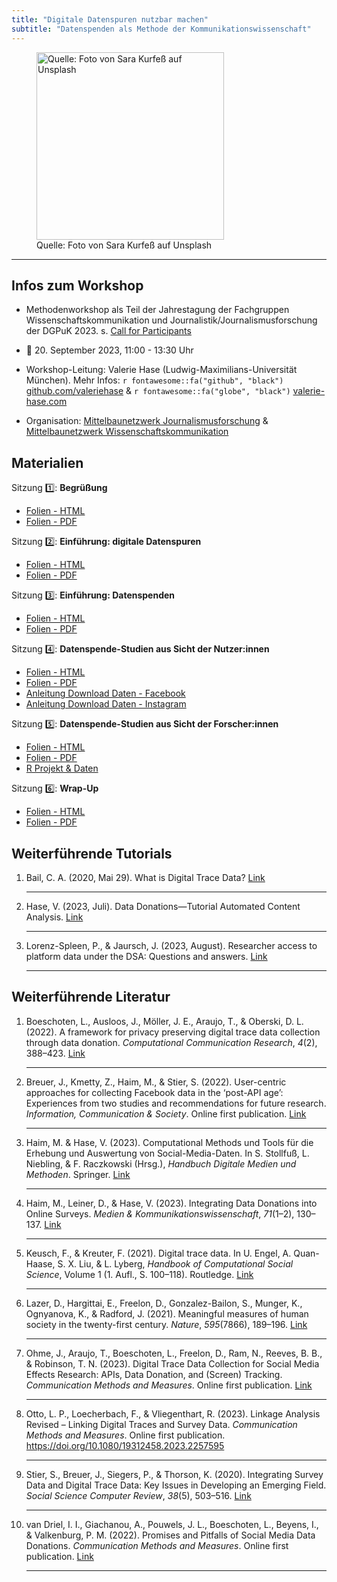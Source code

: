 ```yaml
---
title: "Digitale Datenspuren nutzbar machen"
subtitle: "Datenspenden als Methode der Kommunikationswissenschaft"
---
```


![Quelle: Foto von Sara Kurfeß auf Unsplash](images/social-media.jpg){fig-alt="image of smartphone" fig-align="center" width="300"}

<hr>

## Infos zum Workshop

-   Methodenworkshop als Teil der Jahrestagung der Fachgruppen Wissenschaftskommunikation und Journalistik/Journalismusforschung der DGPuK 2023. s. [Call for Participants](https://www.uni-passau.de/wissjour23/workshop-datenspenden)

-   📅 20. September 2023, 11:00 - 13:30 Uhr

-   Workshop-Leitung: Valerie Hase (Ludwig-Maximilians-Universität München). Mehr Infos: `r fontawesome::fa("github", "black")` [github.com/valeriehase](https://github.com/valeriehase) & `r fontawesome::fa("globe", "black")` [valerie-hase.com](https://valerie-hase.com/)

-   Organisation: [Mittelbaunetzwerk Journalismusforschung](https://mijofo.wordpress.com) & [Mittelbaunetzwerk Wissenschaftskommunikation](https://www.dgpuk.de/de/nachwuchsf%C3%B6rderung.html-1)

## Materialien

Sitzung 1️⃣: **Begrüßung**

-   [Folien - HTML](docs/01-begrüssung.html)
-   [Folien - PDF](pdf/01-begrüssung.pdf)

Sitzung 2️⃣: **Einführung: digitale Datenspuren**

-   [Folien - HTML](docs/02-einführung-datenspuren.html)
-   [Folien - PDF](pdf/02-einführung-datenspuren.pdf)

Sitzung 3️⃣: **Einführung: Datenspenden**

-   [Folien - HTML](docs/03-einführung-datenspenden.html)
-   [Folien - PDF](pdf/03-einführung-datenspenden.pdf)

Sitzung 4️⃣: **Datenspende-Studien aus Sicht der Nutzer:innen**

-   [Folien - HTML](docs/04-study-user-perspective.html)
-   [Folien - PDF](pdf/04-user-perspective.pdf)
-   [Anleitung Download Daten - Facebook](pdf/04-anleitung-facebook.pdf)
-   [Anleitung Download Daten - Instagram](pdf/04-anleitung-instagram.pdf)

Sitzung 5️⃣: **Datenspende-Studien aus Sicht der Forscher:innen**

-   [Folien - HTML](docs/05-study-researcher-perspective.html)
-   [Folien - PDF](pdf/05-researcher-perspective.pdf)
-   [R Projekt & Daten](data/05-example-study.zip)

Sitzung 6️⃣: **Wrap-Up**

-   [Folien - HTML](docs/06-wrap-up.html)
-   [Folien - PDF](pdf/06-wrap-up.pdf)

## Weiterführende Tutorials

(1) Bail, C. A. (2020, Mai 29). What is Digital Trace Data? [Link](https://www.youtube.com/watch?v=uuSWQN7uYhk)

    <hr>

(2) Hase, V. (2023, Juli). Data Donations---Tutorial Automated Content Analysis. [Link](https://bookdown.org/valerie_hase/DataDonations-TextasData)

    <hr>

(3) Lorenz-Spleen, P., & Jaursch, J. (2023, August). Researcher access to platform data under the DSA: Questions and answers. [Link](https://reclaimingautonomyonline.notion.site/reclaimingautonomyonline/Researcher-access-to-platform-data-under-the-DSA-Questions-and-answers-8f7390f3ae6b4aa7ad53d53158ed257c#01f69eac4b3e4286a1f1f21970eb3e55)

    <hr>

## Weiterführende Literatur

(1) Boeschoten, L., Ausloos, J., Möller, J. E., Araujo, T., & Oberski, D. L. (2022). A framework for privacy preserving digital trace data collection through data donation. *Computational Communication Research*, *4*(2), 388--423. [Link](https://doi.org/10.5117/CCR2022.2.002.BOES)

    <hr>

(2) Breuer, J., Kmetty, Z., Haim, M., & Stier, S. (2022). User-centric approaches for collecting Facebook data in the 'post-API age': Experiences from two studies and recommendations for future research. *Information, Communication & Society*. Online first publication. [Link](https://doi.org/10.1080/1369118X.2022.2097015)

    <hr>

(3) Haim, M. & Hase, V. (2023). Computational Methods und Tools für die Erhebung und Auswertung von Social-Media-Daten. In S. Stollfuß, L. Niebling, & F. Raczkowski (Hrsg.), *Handbuch Digitale Medien und Methoden*. Springer. [Link](https://doi.org/10.1007/978-3-658-36629-2_41-1)

    <hr>

(4) Haim, M., Leiner, D., & Hase, V. (2023). Integrating Data Donations into Online Surveys. *Medien & Kommunikationswissenschaft*, *71*(1--2), 130--137. [Link](https://doi.org/10.5771/1615-634X-2023-1-2-130)

    <hr>

(5) Keusch, F., & Kreuter, F. (2021). Digital trace data. In U. Engel, A. Quan-Haase, S. X. Liu, & L. Lyberg, *Handbook of Computational Social Science*, Volume 1 (1. Aufl., S. 100--118). Routledge. [Link](https://doi.org/10.4324/9781003024583-8)

    <hr>

(6) Lazer, D., Hargittai, E., Freelon, D., Gonzalez-Bailon, S., Munger, K., Ognyanova, K., & Radford, J. (2021). Meaningful measures of human society in the twenty-first century. *Nature*, *595*(7866), 189--196. [Link](https://doi.org/10.1038/s41586-021-03660-7)

    <hr>

(7) Ohme, J., Araujo, T., Boeschoten, L., Freelon, D., Ram, N., Reeves, B. B., & Robinson, T. N. (2023). Digital Trace Data Collection for Social Media Effects Research: APIs, Data Donation, and (Screen) Tracking. *Communication Methods and Measures*. Online first publication. [Link](https://doi.org/10.1080/19312458.2023.2181319)

    <hr>

(8) Otto, L. P., Loecherbach, F., & Vliegenthart, R. (2023). Linkage Analysis Revised -- Linking Digital Traces and Survey Data. *Communication Methods and Measures*. Online first publication. <https://doi.org/10.1080/19312458.2023.2257595>

    <hr>

(9) Stier, S., Breuer, J., Siegers, P., & Thorson, K. (2020). Integrating Survey Data and Digital Trace Data: Key Issues in Developing an Emerging Field. *Social Science Computer Review*, *38*(5), 503--516. [Link](https://doi.org/10.1177/0894439319843669)

    <hr>

(10) van Driel, I. I., Giachanou, A., Pouwels, J. L., Boeschoten, L., Beyens, I., & Valkenburg, P. M. (2022). Promises and Pitfalls of Social Media Data Donations. *Communication Methods and Measures*. Online first publication. [Link](https://doi.org/10.1080/19312458.2022.2109608)

     <hr>
